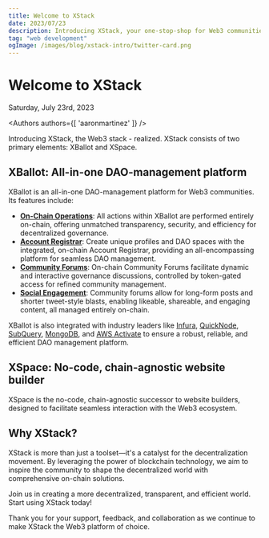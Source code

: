 ```yaml
---
title: Welcome to XStack
date: 2023/07/23
description: Introducing XStack, your one-stop-shop for Web3 communities.
tag: "web development"
ogImage: /images/blog/xstack-intro/twitter-card.png
---
```


# Welcome to XStack


<Date>
  Saturday, July 23rd, 2023
</Date>

<Authors authors={[
  'aaronmartinez'
]} />

Introducing XStack, the Web3 stack - realized. XStack consists of two primary elements: XBallot and XSpace.

## XBallot: All-in-one DAO-management platform

XBallot is an all-in-one DAO-management platform for Web3 communities. Its features include:

- [**On-Chain Operations**](#on-chain-operations): All actions within XBallot are performed entirely on-chain, offering unmatched transparency, security, and efficiency for decentralized governance.
- [**Account Registrar**](#account-registrar): Create unique profiles and DAO spaces with the integrated, on-chain Account Registrar, providing an all-encompassing platform for seamless DAO management.
- [**Community Forums**](#community-forums): On-chain Community Forums facilitate dynamic and interactive governance discussions, controlled by token-gated access for refined community management.
- [**Social Engagement**](#social-engagement): Community forums allow for long-form posts and shorter tweet-style blasts, enabling likeable, shareable, and engaging content, all managed entirely on-chain.

XBallot is also integrated with industry leaders like [Infura](https://infura.io/), [QuickNode](https://www.quicknode.com/), [SubQuery](https://www.subquery.network/), [MongoDB](https://www.mongodb.com/), and [AWS Activate](https://aws.amazon.com/activate/) to ensure a robust, reliable, and efficient DAO management platform.

## XSpace: No-code, chain-agnostic website builder

XSpace is the no-code, chain-agnostic successor to website builders, designed to facilitate seamless interaction with the Web3 ecosystem.

## Why XStack?

XStack is more than just a toolset—it's a catalyst for the decentralization movement. By leveraging the power of blockchain technology, we aim to inspire the community to shape the decentralized world with comprehensive on-chain solutions.

Join us in creating a more decentralized, transparent, and efficient world. Start using XStack today!

Thank you for your support, feedback, and collaboration as we continue to make XStack the Web3 platform of choice.
